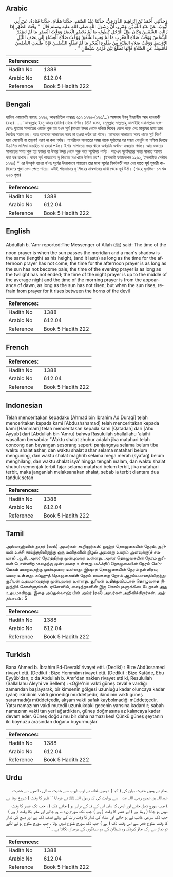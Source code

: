 ## Arabic


<div dir="rtl" lang="ar" style={{fontSize:'larger',backgroundColor:'#f8f9fa',padding:20}}>
وَحَدَّثَنِي أَحْمَدُ بْنُ إِبْرَاهِيمَ الدَّوْرَقِيُّ، حَدَّثَنَا عَبْدُ الصَّمَدِ، حَدَّثَنَا هَمَّامٌ، حَدَّثَنَا قَتَادَةُ، عَنْ أَبِي أَيُّوبَ، عَنْ عَبْدِ اللَّهِ بْنِ عَمْرٍو، أَنَّ رَسُولَ اللَّهِ صلى الله عليه وسلم قَالَ ‏ "‏ وَقْتُ الظُّهْرِ إِذَا زَالَتِ الشَّمْسُ وَكَانَ ظِلُّ الرَّجُلِ كَطُولِهِ مَا لَمْ يَحْضُرِ الْعَصْرُ وَوَقْتُ الْعَصْرِ مَا لَمْ تَصْفَرَّ الشَّمْسُ وَوَقْتُ صَلاَةِ الْمَغْرِبِ مَا لَمْ يَغِبِ الشَّفَقُ وَوَقْتُ صَلاَةِ الْعِشَاءِ إِلَى نِصْفِ اللَّيْلِ الأَوْسَطِ وَوَقْتُ صَلاَةِ الصُّبْحِ مِنْ طُلُوعِ الْفَجْرِ مَا لَمْ تَطْلُعِ الشَّمْسُ فَإِذَا طَلَعَتِ الشَّمْسُ فَأَمْسِكْ عَنِ الصَّلاَةِ فَإِنَّهَا تَطْلُعُ بَيْنَ قَرْنَىْ شَيْطَانٍ ‏"‏ ‏.‏
</div>
<div style={{backgroundColor:'#f8f9fa',padding:20, marginBottom: 10}}><table> <thead> <tr> <th>References:</th> <th></th> </tr> </thead> <tbody><tr><td>Hadith No</td><td>1388</td></tr><tr><td>Arabic No</td><td>612.04</td></tr><tr><td>Reference</td><td>Book 5 Hadith 222</td></tr></tbody></table></div>

## Bengali


<div dir="ltr" lang="bn" style={{fontSize:'larger',backgroundColor:'#f8f9fa',padding:20}}>
হাদিস একাডেমি নাম্বারঃ ১২৭৫, আন্তর্জাতিক নাম্বারঃ ৬১২ ১২৭৫-(১৭৩/...) আহমাদ ইবনু ইবরাহীম আদ দাওরাকী (রহঃ) ..... 'আবদুল্লাহ ইবনু আমর (রাযিঃ) থেকে বর্ণিত। তিনি বলেন, রসূলুল্লাহ সাল্লাল্লাহু আলাইহি ওয়াসাল্লাম বলেছেনঃ যুহরের সালাতের ওয়াক্ত শুরু হয় যখন সূর্য (মাথার উপর থেকে পশ্চিম দিকে) হেলে পড়ে এবং মানুষের ছায়া তার দৈর্ঘ্যের সমান হয়। আর আসরের সালাতের সময় না হওয়া পর্যন্ত তা থাকে। আসরের সালাতের সময় থাকে সূর্য বিবর্ণ হয়ে সোনালী বা তাম্রবর্ণ ধারণ না করা পর্যন্ত। মাগরিবের সালাতের সময় থাকে সূর্যাস্তের পর সন্ধ্যা গোধূলি বা পশ্চিম দিগন্তে উদ্ভাসিত লালিমা অন্তর্হিত না হওয়া পর্যন্ত। ইশার সালাতের সময় থাকে অর্ধরাত্রি অর্থাৎ- মধ্যরাত পর্যন্ত। আর ফজরের সালাতের সময় শুরু হয় ফাজর বা উষার উদয় থেকে শুরু করে সূর্যোদয় পর্যন্ত। অতএব সূর্যোদয়ের সময় সালাত আদায় করা বন্ধ রাখবে। কারণ সূর্য শায়তনের দু শিংয়ের মধ্যখানে উদিত হয়*। (ইসলামী ফাউন্ডেশন ১২৬২, ইসলামীক সেন্টার ১২৭৫) * এর উৎকৃষ্ট ব্যাখ্যা হ'লঃ সূর্যের উদয়কালে শায়তান তার মাথা সূর্যের নিকটবর্তী করে দেয় যাতে সূর্য পূজারী কাফিরদের পূজা সেও পেতে পারে। এটাই শায়তানের দু শিংয়ের মাঝখানের মাথা থেকে সূর্য উঠা। (শরহে মুসলিম- ১ম খণ্ড ২২৩ পৃষ্ঠা)
</div>
<div style={{backgroundColor:'#f8f9fa',padding:20, marginBottom: 10}}><table> <thead> <tr> <th>References:</th> <th></th> </tr> </thead> <tbody><tr><td>Hadith No</td><td>1388</td></tr><tr><td>Arabic No</td><td>612.04</td></tr><tr><td>Reference</td><td>Book 5 Hadith 222</td></tr></tbody></table></div>

## English


<div dir="ltr" lang="en" style={{fontSize:'larger',backgroundColor:'#f8f9fa',padding:20}}>
Abdullah b. 'Amr reported:The Messenger of Allah (ﷺ) said: The time of the noon prayer is when the sun passes the meridian and a man's shadow is the same (length) as his height, (and it lasts) as long as the time for the afternoon prayer has not come; the time for the afternoon prayer is as long as the sun has not become pale; the time of the evening prayer is as long as the twilight has not ended; the time of the night prayer is up to the middle of the average night and the time of the morning prayer is from the appearance of dawn, as long as the sun has not risen; but when the sun rises, refrain from prayer for it rises between the horns of the devil
</div>
<div style={{backgroundColor:'#f8f9fa',padding:20, marginBottom: 10}}><table> <thead> <tr> <th>References:</th> <th></th> </tr> </thead> <tbody><tr><td>Hadith No</td><td>1388</td></tr><tr><td>Arabic No</td><td>612.04</td></tr><tr><td>Reference</td><td>Book 5 Hadith 222</td></tr></tbody></table></div>

## French


<div dir="ltr" lang="fr" style={{fontSize:'larger',backgroundColor:'#f8f9fa',padding:20}}>

</div>
<div style={{backgroundColor:'#f8f9fa',padding:20, marginBottom: 10}}><table> <thead> <tr> <th>References:</th> <th></th> </tr> </thead> <tbody><tr><td>Hadith No</td><td>1388</td></tr><tr><td>Arabic No</td><td>612.04</td></tr><tr><td>Reference</td><td>Book 5 Hadith 222</td></tr></tbody></table></div>

## Indonesian


<div dir="ltr" lang="id" style={{fontSize:'larger',backgroundColor:'#f8f9fa',padding:20}}>
Telah menceritakan kepadaku [Ahmad bin Ibrahim Ad Duraqi] telah menceritakan kepada kami [Abdushshamad] telah menceritakan kepada kami [Hammam] telah menceritakan kepada kami [Qatadah] dari [Abu Ayyub] dari [Abdullah bin 'Amru] bahwa Rasulullah shallallahu 'alaihi wasallam bersabda: "Waktu shalat zhuhur adalah jika matahari telah concong dan bayangan sesorang seperti panjangnya selama belum tiba waktu shalat ashar, dan waktu shalat ashar selama matahari belum menguning, dan waktu shalat maghrib selama mega merah (syafaq) belum menghilang, dan waktu shalat isya' hingga tengah malam, dan waktu shalat shubuh semenjak terbit fajar selama matahari belum terbit, jika matahari terbit, maka janganlah melaksanakan shalat, sebab ia terbit diantara dua tanduk setan
</div>
<div style={{backgroundColor:'#f8f9fa',padding:20, marginBottom: 10}}><table> <thead> <tr> <th>References:</th> <th></th> </tr> </thead> <tbody><tr><td>Hadith No</td><td>1388</td></tr><tr><td>Arabic No</td><td>612.04</td></tr><tr><td>Reference</td><td>Book 5 Hadith 222</td></tr></tbody></table></div>

## Tamil


<div dir="ltr" lang="ta" style={{fontSize:'larger',backgroundColor:'#f8f9fa',padding:20}}>
அல்லாஹ்வின் தூதர் (ஸல்) அவர்கள் கூறினார்கள்: லுஹ்ர் தொழுகையின் நேரம், சூரியன் உச்சி சாய்ந்ததிலிருந்து ஒரு மனிதனின் நிழல் அவனது உயரம் அளவுக்கு(ச் சமமாக) ஆகி, அஸ்ர் நேரத்திற்கு முன்புவரை உள்ளது. அஸ்ர் தொழுகையின் நேரம் சூரியன் பொன்னிறமாவதற்கு முன்புவரை உள்ளது. மஃக்ரிப் தொழுகையின் நேரம் செம்மேகம் மறைவதற்கு முன்புவரை உள்ளது. இஷாத் தொழுகையின் நேரம் நள்ளிரவு வரை உள்ளது. சுப்ஹுத் தொழுகையின் நேரம் வைகறை நேரம் ஆரம்பமானதிலிருந்து சூரியன் உதயமாவதற்கு முன்புவரை உள்ளது. சூரியன் உதித்துவிட்டால் தொழுவதை நிறுத்திக் கொள்ளுங்கள். ஏனெனில், ஷைத்தானின் இரு கொம்புகளுக்கிடையேதான் அது உதயமாகிறது. இதை அப்துல்லாஹ் பின் அம்ர் (ரலி) அவர்கள் அறிவிக்கிறார்கள். அத்தியாயம் : 5
</div>
<div style={{backgroundColor:'#f8f9fa',padding:20, marginBottom: 10}}><table> <thead> <tr> <th>References:</th> <th></th> </tr> </thead> <tbody><tr><td>Hadith No</td><td>1388</td></tr><tr><td>Arabic No</td><td>612.04</td></tr><tr><td>Reference</td><td>Book 5 Hadith 222</td></tr></tbody></table></div>

## Turkish


<div dir="ltr" lang="tr" style={{fontSize:'larger',backgroundColor:'#f8f9fa',padding:20}}>
Bana Ahmed b. İbrahim Ed-Devrakî rivayet etti. (Dediki) : Bize Abdüssamed rivayet etti. (Dediki) : Bize Hemmâm rivayet etti. (Dediki) : Bize Katâde, Ebu Eyyûb'dan, o da Abdullah b. Amr'dan naklen rivayet etti ki, Resulullah (Sallallahu Aleyhi ve Sellem) : «Öğle'nin vakti güneş zevâl'e vardığı zamandan başlayarak, bir kimsenin gölgesi uzunluğu kadar oluncaya kadar (yâni) ikindinin vakti girmediği müddetçedir, ikindinin vakti güneş sararmadığı müddetçedir, akşam vakti şafak kaybolmadığı müddetçedir. Yatsı namazının vakti mutedil uzunlukdaki gecenin yarısına kadardır; sabah namazının vakti tan yeri ağardıktan, güneş doğmasına az kalıncaya kadar devam eder. Güneş doğdu mu bir daha namazı kes! Çünkü güneş şeytanın iki boynuzu arasından doğar.» buyurmuşlar
</div>
<div style={{backgroundColor:'#f8f9fa',padding:20, marginBottom: 10}}><table> <thead> <tr> <th>References:</th> <th></th> </tr> </thead> <tbody><tr><td>Hadith No</td><td>1388</td></tr><tr><td>Arabic No</td><td>612.04</td></tr><tr><td>Reference</td><td>Book 5 Hadith 222</td></tr></tbody></table></div>

## Urdu


<div dir="rtl" lang="ur" style={{fontSize:'larger',backgroundColor:'#f8f9fa',padding:20}}>
ہمام نے ہمیں حدیث بیان کی ( کہا ) : ہمیں قتادہ نے اوب ایوب سے حدیث سنائی ، انھوں نے حضرت عبداللہ بن عمرو ‌رضی ‌اللہ ‌عنہ ‌ ‌ سے روایت کی کہ رسول اللہ ﷺ نے فرمایا ’’ ظہر کا وقت ( شروع ہوتا ہے ) جب سورج ڈھل جائے اور آدمی کا سایہ اس کے قد کے برابر ہو ( جانے تک ) ، جب تک عصر کا وقت نہیں ہو جاتا ( رہتا ہے ) اور عصر کا وقت ( ہے ) جب تک سورج زرد نہ ہو جائے اور مغر بکا وقت ( ہے ) جب تک سرغی غائب نے ہو جائے اور عشاء کی نماز کا وقت رات کے پہلے نصف تک ہے اور صبح کی نماز کا وقت طلوع فجر سے اس وقت تک ( ہے ) جب تک سورج طلوع نہیں ہوتا ، جب سورج طلوع ہو نے لگے تو نماز سے رک جاؤ کیونکہ وہ شیطان کے دو سینگوں کے درمیان نکلتا ہے ۔ ‘ ‘
</div>
<div style={{backgroundColor:'#f8f9fa',padding:20, marginBottom: 10}}><table> <thead> <tr> <th>References:</th> <th></th> </tr> </thead> <tbody><tr><td>Hadith No</td><td>1388</td></tr><tr><td>Arabic No</td><td>612.04</td></tr><tr><td>Reference</td><td>Book 5 Hadith 222</td></tr></tbody></table></div>